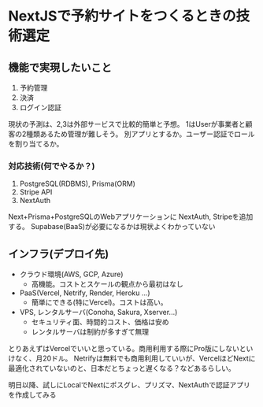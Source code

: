 # NextJSで予約サイトをつくるときの技術選定

## 機能で実現したいこと
1. 予約管理
2. 決済
3. ログイン認証

現状の予測は、2,3は外部サービスで比較的簡単と予想。
1はUserが事業者と顧客の2種類あるため管理が難しそう。
別アプリとするか。ユーザー認証でロールを割り当てるか。


### 対応技術(何でやるか？)
1. PostgreSQL(RDBMS), Prisma(ORM)
2. Stripe API
3. NextAuth

Next+Prisma+PostgreSQLのWebアプリケーションに NextAuth, Stripeを追加する。
Supabase(BaaS)が必要になるかは現状よくわかっていない


## インフラ(デプロイ先)
- クラウド環境(AWS, GCP, Azure)
  - 高機能。コストとスケールの観点から最初はなし
- PaaS(Vercel, Netrify, Render, Heroku ...)
  - 簡単にできる(特にVercel)。コストは高い。
- VPS, レンタルサーバ(Conoha, Sakura, Xserver...)
  - セキュリティ面、時間的コスト、価格は安め
  - レンタルサーバは制約が多すぎて無理

とりあえずはVercelでいいと思っている。商用利用する際にPro版にしないといけなく、月20ドル。
Netrifyは無料でも商用利用していいが、VercelほどNextに最適化されていないのと、日本だとちょっと遅くなる？などあるらしい。



明日以降、試しにLocalでNextにポスグレ、プリズマ、NextAuthで認証アプリを作成してみる